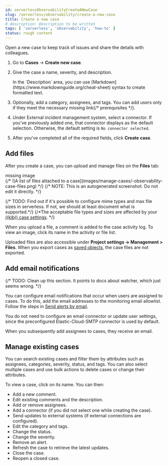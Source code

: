 ```yaml
---
id: serverlessObservabilityCreateANewCase
slug: /serverless/observability/create-a-new-case
title: Create a new case
# description: Description to be written
tags: [ 'serverless', 'observability', 'how-to' ]
status: rough content
---
```



<RoughContent />

<div id="create-a-new-case"></div>

Open a new case to keep track of issues and share the details with colleagues.

1. Go to **Cases** -> **Create new case**.
1. Give the case a name, severity, and description.

    <DocCallOut title="Tip">
    In the `Description` area, you can use
    [Markdown](https://www.markdownguide.org/cheat-sheet) syntax to create formatted text.
    </DocCallOut>

1. Optionally, add a category, assignees, and tags.
    You can add users only if they meet the necessary <DocBadge><DocIcon size="s" type="unlink" title="missing link"/> missing link</DocBadge>{/*  <DocLink id="enObservabilityGrantCasesAccess">prerequisites</DocLink> */}.

1. Under External incident management system, select a <DocLink id="serverlessObservabilitySendCasesToAnExternalSystem">connector</DocLink>. If
    you've previously added one, that connector displays as the default selection. Otherwise, the
    default setting is `No connector selected`.

1. After you've completed all of the required fields, click **Create case**.

<div id="add-observability-case-files"></div>

## Add files

After you create a case, you can upload and manage files on the **Files** tab:

<div style={{ backgroundColor: "#F1F4FA", width: "100%", height: "250px", textAlign: "center", paddingTop: "110px", marginBottom: "20px" }}><DocIcon type="image" title="missing image"/> missing image</div>
{/* ![A list of files attached to a case](images/manage-cases/-observability-case-files.png) */}
{/* NOTE: This is an autogenerated screenshot. Do not edit it directly. */}


{/* TODO: Find out if it's possible to configure mime types and max file sizes in serverless. If not, we should at least document what is supported.*/}
{/*The acceptable file types and sizes are affected by your [((kib)) case settings](((kibana-ref))/cases-settings.html). */}

When you upload a file, a comment is added to the case activity log.
To view an image, click its name in the activity or file list.

<DocCallOut title="Note">

Uploaded files are also accessible under **Project settings -> **Management** > Files**.
When you export cases as [saved objects](((kibana-ref))/managing-saved-objects.html), the case files are not exported.

</DocCallOut>

<div id="add-case-notifications"></div>

## Add email notifications

{/* TODO: Clean up this section. It points to docs about watcher, which just seems wrong. */}

You can configure email notifications that occur when users are assigned to
cases. To do this, add the email addresses to the monitoring email allowlist. Follow the steps in
[Send alerts by email](((cloud))/ec-watcher.html#ec-watcher-allowlist).

You do not need to configure an email connector or update
user settings, since the preconfigured Elastic-Cloud-SMTP connector is
used by default.

When you subsequently add assignees to cases, they receive an email.

<div id="manage-case-observability"></div>

## Manage existing cases

You can search existing cases and filter them by attributes such as assignees,
categories, severity, status, and tags. You can also select multiple cases and use bulk
actions to delete cases or change their attributes.

To view a case, click on its name. You can then:

* Add a new comment.
* Edit existing comments and the description.
* Add or remove assignees.
* Add a <DocLink id="serverlessObservabilitySendCasesToAnExternalSystem">connector</DocLink> (if you did not select one while creating the case).
* Send updates to external systems (if external connections are configured).
* Edit the category and tags.
* Change the status.
* Change the severity.
* Remove an alert.
* Refresh the case to retrieve the latest updates.
* Close the case.
* Reopen a closed case.

